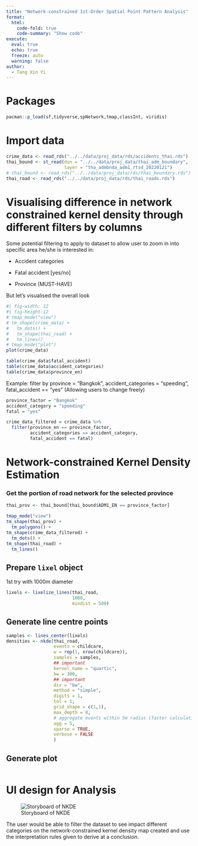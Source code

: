 ```yaml
---
title: "Network-constrained 1st-Order Spatial Point Pattern Analysis"
format: 
  html:
    code-fold: true
    code-summary: "Show code"
execute: 
  eval: true
  echo: true
  freeze: auto
  warning: false
author:
  - Tang Xin Yi
---
```


# Packages

```r
pacman::p_load(sf,tidyverse,spNetwork,tmap,classInt, viridis)
```

# Import data

```r
crime_data <- read_rds("../../data/proj_data/rds/accidents_thai.rds")
thai_bound <- st_read(dsn = "../../data/proj_data/thai_adm_boundary",
                      layer = "tha_admbnda_adm1_rtsd_20220121")
# thai_bound <- read_rds("../../data/proj_data/rds/thai_boundary.rds")
thai_road <- read_rds("../../data/proj_data/rds/thai_roads.rds")
```

# Visualising difference in network constrained kernel density through different filters by columns

Some potential filtering to apply to dataset to allow user to zoom in into specific area he/she is interested in:

-   Accident categories

-   Fatal accident \[yes/no\]

-   Province (MUST-HAVE)

But let's visualised the overall look

```r
#| fig-width: 12
#| fig-height:12
# tmap_mode("view")
# tm_shape(crime_data) +
#   tm_dots() +
#   tm_shape(thai_road) +
#   tm_lines()
# tmap_mode("plot")
plot(crime_data)
```

```r
table(crime_data$fatal_accident)
table(crime_data$accident_categories)
table(crime_data$province_en)
```

Example: filter by province = "Bangkok", accident_categories = "speeding", fatal_accident == "yes" (Allowing users to change freely)

```r
province_factor = "Bangkok"
accident_category = "speeding"
fatal = "yes"

crime_data_filtered = crime_data %>% 
  filter(province_en == province_factor,
         accident_categories == accident_category,
         fatal_accident == fatal)
```

# Network-constrained Kernel Density Estimation

### Get the portion of road network for the selected province

```r
thai_prov <- thai_bound[thai_bound$ADM1_EN == province_factor]
```

```r
tmap_mode("view")
tm_shape(thai_prov) +
  tm_polygons() +
tm_shape(crime_data_filtered) +
  tm_dots() +
tm_shape(thai_road) +
  tm_lines()
```

## Prepare `lixel` object

1st try with 1000m diameter

```r
lixels <- lixelize_lines(thai_road,
                         1000,
                         mindist = 500)
```

## Generate line centre points

```r
samples <- lines_center(lixels)
densities <- nkde(thai_road,
                  events = childcare,
                  w = rep(1, nrow(childcare)),
                  samples = samples,
                  ## important
                  kernel_name = "quartic",
                  bw = 300,
                  ## important
                  div = "bw",
                  method = "simple",
                  digits = 1,
                  tol = 1,
                  grid_shape = c(1,1),
                  max_depth = 8,
                  # aggregate events within 5m radius (faster calculation)
                  agg = 5,
                  sparse = TRUE,
                  verbose = FALSE
                  )
```

## Generate plot

```r

```

# UI design for Analysis

![Storyboard of NKDE](images/ui_nkde.png){fig-align="center"}

The user would be able to filter the dataset to see impact different categories on the network-constrained kernel density map created and use the interpretation rules given to derive at a conclusion.
